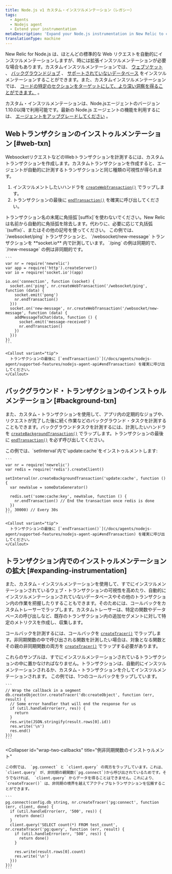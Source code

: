 ```yaml
---
title: Node.js v1 カスタム・インスツルメンテーション（レガシー）
tags:
  - Agents
  - Nodejs agent
  - Extend your instrumentation
metaDescription: 'Expand your Node.js instrumentation in New Relic to cover uninstrumented frameworks, databases, segments. Use custom tracers to better track async work.'
translationType: machine
---
```


New Relic for Node.js は、ほとんどの標準的な Web リクエストを自動的にインスツルメンテーションしますが、時には拡張インスツルメンテーションが必要な場合もあります。カスタムインスツルメンテーションでは、 [ウェブソケット](#web-txn) 、 [バックグラウンドジョブ](#background-txn) 、 [サポートされていないデータベース](#expanding-instrumentation) をインスツルメンテーションすることができます。また、カスタムインスツルメンテーションでは、 [コードの特定のセクションをターゲットにして、より深い洞察を得ることができます。](#expanding-instrumentation) 。

カスタム・インスツルメンテーションは、Node.jsエージェントのバージョン1.10.0以降で利用可能です。最新の Node.js エージェントの機能を利用するには、 [エージェントをアップグレードしてください](/docs/agents/nodejs-agent/installation-configuration/upgrade-nodejs-agent) 。

## Webトランザクションのインストゥルメンテーション [#web-txn]

WebsocketリクエストなどのWebトランザクションを計測するには、カスタムトランザクションを作成します。カスタムトランザクションを作成すると、エージェントが自動的に計測するトランザクションと同じ種類の可視性が得られます。

1. インスツルメントしたいハンドラを [`createWebTransaction()`](/docs/agents/nodejs-agent/supported-features/nodejs-agent-api#createWebTransaction) でラップします。
2. トランザクションの最後に [`endTransaction()`](/docs/agents/nodejs-agent/supported-features/nodejs-agent-api#endTransaction) を確実に呼び出してください。

<Callout variant="important">
  トランザクション名の末尾に角括弧`[suffix]`を使わないでください。New Relicは名前から自動的に角括弧を除去します。代わりに、必要に応じて丸括弧`(suffix)`、またはその他の記号を使ってください。
</Callout>

<CollapserGroup>
  <Collapser
    id="instrument-in-socket-io"
    title="例socket.ioで2つのトランザクションを計測する"
  >
    この例では、 `/websocket/ping` トランザクションと、 `/websocket/new-message` トランザクションを **socket.io** 内で計測しています。 `/ping` の例は同期的で、 `/new-message` の例は非同期的です。

    ```
    var nr = require('newrelic')
    var app = require('http').createServer()
    var io = require('socket.io')(app)

    io.on('connection', function (socket) {
      socket.on('ping', nr.createWebTransaction('/websocket/ping', function (data) {
        socket.emit('pong')
        nr.endTransaction()
      }))
      socket.on('new-message', nr.createWebTransaction('/websocket/new-message', function (data) {
        addMessageToChat(data, function () {
          socket.emit('message-received')
          nr.endTransaction()
        })
      }))
    })
    ```

    <Callout variant="tip">
      トランザクションの最後に [`endTransaction()`](/docs/agents/nodejs-agent/supported-features/nodejs-agent-api#endTransaction) を確実に呼び出してください。
    </Callout>
  </Collapser>
</CollapserGroup>

## バックグラウンド・トランザクションのインストゥルメンテーション [#background-txn]

また、カスタム・トランザクションを使用して、アプリ内の定期的なジョブや、リクエストが完了した後に続く作業などのバックグラウンド・タスクを計測することもできます。バックグラウンドタスクを計測するには、計測したいハンドラを [`createBackgroundTransaction()`](/docs/agents/nodejs-agent/supported-features/nodejs-agent-api#createBackgroundTransaction) でラップします。トランザクションの最後に [`endTransaction()`](/docs/agents/nodejs-agent/supported-features/nodejs-agent-api#endTransaction) を必ず呼び出してください。

<CollapserGroup>
  <Collapser
    id="example-instrument-update"
    title="例setInterval内の機器"
  >
    この例では、`setInterval`内で`update:cache`をインストゥルメントします:

    ```
    var nr = require('newrelic')
    var redis = require('redis').createClient()

    setInterval(nr.createBackgroundTransaction('update:cache', function () {
      var newValue = someDataGenerator()

      redis.set('some:cache:key', newValue, function () {
        nr.endTransaction() // End the transaction once redis is done
      })
    }), 30000) // Every 30s
    ```

    <Callout variant="tip">
      トランザクションの最後に [`endTransaction()`](/docs/agents/nodejs-agent/supported-features/nodejs-agent-api#endTransaction) を確実に呼び出してください。
    </Callout>
  </Collapser>
</CollapserGroup>

## トランザクション内でのインストゥルメンテーションの拡大 [#expanding-instrumentation]

また、カスタム・インスツルメンテーションを使用して、すでにインスツルメンテーションされているウェブ・トランザクションの可視性を高めたり、自動的にインスツルメンテーションされていないデータベースやその他のトランザクション内の作業を把握したりすることもできます。そのためには、コールバックをカスタムトレーサーでラップします。カスタムトレーサーは、特定の関数やデータベースの呼び出しなど、既存のトランザクション内の追加セグメントに対して特定のメトリクスを作成し、収集します。

コールバックを計測するには、コールバックを [`createTracer()`](/docs/agents/nodejs-agent/supported-features/nodejs-agent-api#createTracer) でラップします。非同期関数の中で呼び出される関数を計測したい場合は、対象となる関数とその親の非同期関数の両方を [`createTracer()`](/docs/agents/nodejs-agent/supported-features/nodejs-agent-api#createTracer) でラップする必要があります。

<Callout variant="tip">
  これらのサンプルは、すでにインスツルメンテーションされているトランザクションの中に置かなければなりません。トランザクションは、自動的にインスツルメンテーションされるか、カスタム・トランザクションを介してインスツルメンテーションされます。
</Callout>

<CollapserGroup>
  <Collapser
    id="wrap-single-callback"
    title="例：コールバックをインストゥルメントする"
  >
    この例では、1つのコールバックをラップしています。

    ```
    // Wrap the callback in a segment
    db.createObject(nr.createTracer('db:createObject', function (err, result) {
      // Some error handler that will end the response for us
      if (util.handleError(err, res)) {
        return
      }
      res.write(JSON.stringify(result.rows[0].id))
      res.write('\n')
      res.end()
    }))
    ```
  </Collapser>

  <Collapser
    id="wrap-two-callbacks"
    title="例非同期関数のインストゥルメント"
  >
    この例では、 `pg.connect` と `client.query` の両方をラップしています。これは、 `client.query` が、非同期の親関数(`pg.connect`)から呼び出されているためです。そうでなければ、 `client.query` からデータを得ることはできません。これにより、 `createTracer()` は、非同期の境界を越えてアクティブなトランザクションを伝搬することができます。

    ```
    pg.connect(config.db_string, nr.createTracer('pg:connect', function (err, client, done) {
      if (util.handleError(err, '500', res)) {
        return done()
      }
      client.query('SELECT count(*) FROM test_count', nr.createTracer('pg:query', function (err, result) {
        if (util.handleError(err, '500', res)) {
          return done()
        }

        res.write(result.rows[0].count)
        res.write('\n')
      }))
    }))
    ```
  </Collapser>
</CollapserGroup>